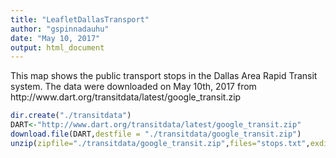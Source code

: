 ```yaml
---
title: "LeafletDallasTransport"
author: "gspinnadauhu"
date: "May 10, 2017"
output: html_document
---
```


This map shows the public transport stops in the Dallas Area Rapid Transit system.
The data were downloaded on May 10th, 2017 from http://www.dart.org/transitdata/latest/google_transit.zip

```r
dir.create("./transitdata")
DART<-"http://www.dart.org/transitdata/latest/google_transit.zip"
download.file(DART,destfile = "./transitdata/google_transit.zip")
unzip(zipfile="./transitdata/google_transit.zip",files="stops.txt",exdir="./transitdata",overwrite=TRUE)



```